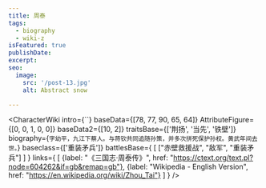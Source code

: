 ```yaml
---
title: 周泰
tags:
  - biography
  - wiki-z
isFeatured: true
publishDate:
excerpt:
seo:
  image:
    src: '/post-13.jpg'
    alt: Abstract snow

---
```



<CharacterWiki
  intro={``}
  baseData={[78, 77, 90, 65, 64]}
  AttributeFigure={[0, 0, 1, 0, 0]}
  baseData2={[10, 2]}
  traitsBase={['荆扬', '当先', '铁壁']}
  biography={`字幼平，九江下蔡人。与蒋钦共同追随孙策，并多次拼死保护孙权。黄武年间去世。`}
  baseclass={['重装矛兵']}
  battlesBase={
    [
      ["赤壁救援战", "敌军", "重装矛兵"]
    ]
  }
  links={
    [
      {label: "《三国志·周泰传》", href: "https://ctext.org/text.pl?node=604262&if=gb&remap=gb"},
      {label: "Wikipedia - English Version", href: "https://en.wikipedia.org/wiki/Zhou_Tai"}
    ]
  }
/>
